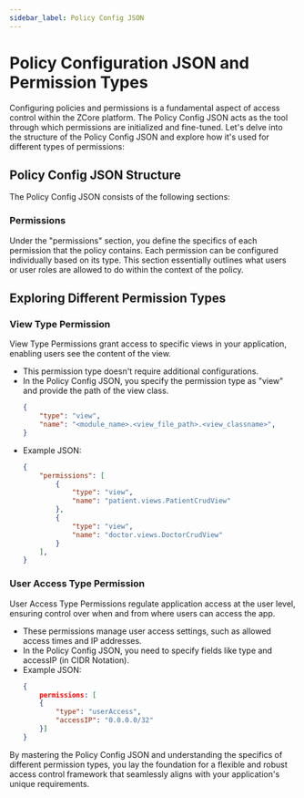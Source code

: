 ```yaml
---
sidebar_label: Policy Config JSON
---
```


# Policy Configuration JSON and Permission Types

Configuring policies and permissions is a fundamental aspect of access control within the ZCore platform. The Policy Config JSON acts as the tool through which permissions are initialized and fine-tuned. Let's delve into the structure of the Policy Config JSON and explore how it's used for different types of permissions:

## Policy Config JSON Structure

The Policy Config JSON consists of the following sections:

### Permissions
Under the "permissions" section, you define the specifics of each permission that the policy contains. Each permission can be configured individually based on its type. This section essentially outlines what users or user roles are allowed to do within the context of the policy.

## Exploring Different Permission Types

### View Type Permission

View Type Permissions grant access to specific views in your application, enabling users see the content of the view.

- This permission type doesn't require additional configurations.
- In the Policy Config JSON, you specify the permission type as "view" and provide the path of the view class.
    ```json
    {
        "type": "view",
        "name": "<module_name>.<view_file_path>.<view_classname>",
    }
- Example JSON:
    ```json
    {
        "permissions": [
            {
                "type": "view",
                "name": "patient.views.PatientCrudView"
            },
            {
                "type": "view",
                "name": "doctor.views.DoctorCrudView"
            }
        ],
    }
    ```

### User Access Type Permission

User Access Type Permissions regulate application access at the user level, ensuring control over when and from where users can access the app.

- These permissions manage user access settings, such as allowed access times and IP addresses.
- In the Policy Config JSON, you need to specify fields like type and accessIP (in CIDR Notation).
- Example JSON:
    ```json
    {
        permissions: [
        {
            "type": "userAccess",
            "accessIP": "0.0.0.0/32"
        }]
    }
    ```

By mastering the Policy Config JSON and understanding the specifics of different permission types, you lay the foundation for a flexible and robust access control framework that seamlessly aligns with your application's unique requirements.